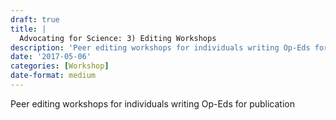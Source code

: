 ```yaml
---
draft: true 
title: |
  Advocating for Science: 3) Editing Workshops
description: 'Peer editing workshops for individuals writing Op-Eds for publication'
date: '2017-05-06'
categories: [Workshop]
date-format: medium 
---
```



Peer editing workshops for individuals writing Op-Eds for publication


